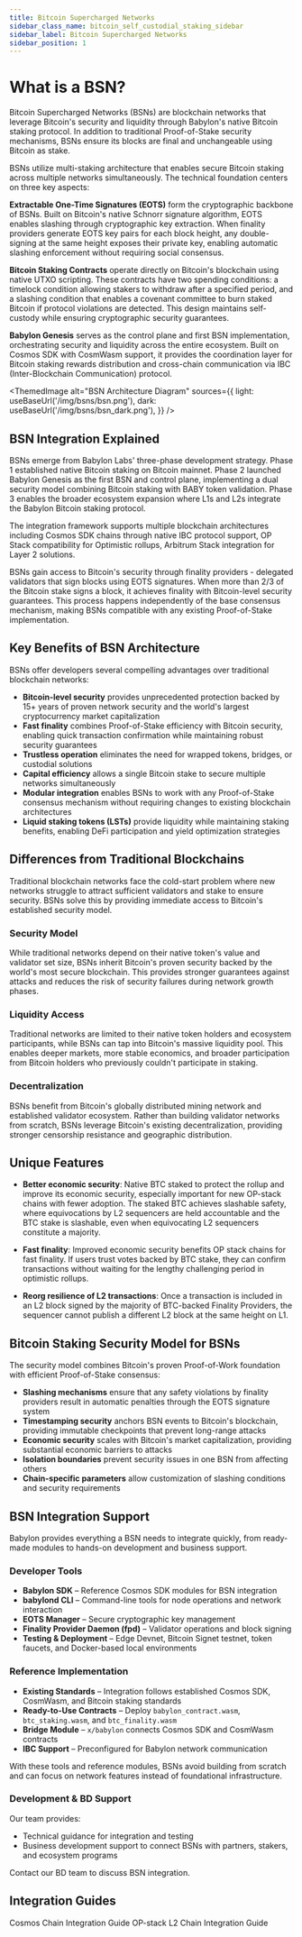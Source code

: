 ```yaml
---
title: Bitcoin Supercharged Networks
sidebar_class_name: bitcoin_self_custodial_staking_sidebar
sidebar_label: Bitcoin Supercharged Networks
sidebar_position: 1
---
```



# What is a BSN?

Bitcoin Supercharged Networks (BSNs) are blockchain networks that leverage 
Bitcoin's security and liquidity through Babylon's native Bitcoin staking 
protocol. In addition to traditional Proof-of-Stake security mechanisms, 
BSNs ensure its blocks are final and unchangeable using Bitcoin as stake.

BSNs utilize multi-staking architecture that enables secure Bitcoin staking 
across multiple networks simultaneously. The technical foundation centers on 
three key aspects:

**Extractable One-Time Signatures (EOTS)** form the cryptographic backbone 
of BSNs. Built on Bitcoin's native Schnorr signature algorithm, EOTS 
enables slashing through cryptographic key extraction. When finality 
providers generate EOTS key pairs for each block height, any double-signing 
at the same height exposes their private key, enabling automatic slashing 
enforcement without requiring social consensus.

**Bitcoin Staking Contracts** operate directly on Bitcoin's blockchain 
using native UTXO scripting. These contracts have two spending conditions: 
a timelock condition allowing stakers to withdraw after a specified 
period, and a slashing condition that enables a covenant committee to 
burn staked Bitcoin if protocol violations are detected. This design 
maintains self-custody while ensuring cryptographic security guarantees.

**Babylon Genesis** serves as the control plane and first BSN 
implementation, orchestrating security and liquidity across the entire 
ecosystem. Built on Cosmos SDK with CosmWasm support, it provides the 
coordination layer for Bitcoin staking rewards distribution and 
cross-chain communication via IBC (Inter-Blockchain Communication) 
protocol.

<ThemedImage
  alt="BSN Architecture Diagram"
  sources={{
    light: useBaseUrl('/img/bsns/bsn.png'),
    dark: useBaseUrl('/img/bsns/bsn_dark.png'),
  }}
/>

## BSN Integration Explained

BSNs emerge from Babylon Labs' three-phase development strategy. Phase 1 
established native Bitcoin staking on Bitcoin mainnet. Phase 2 launched 
Babylon Genesis as the first BSN and control plane, implementing a dual 
security model combining Bitcoin staking with BABY token validation. 
Phase 3 enables the broader ecosystem expansion where L1s and L2s 
integrate the Babylon Bitcoin staking protocol.

The integration framework supports multiple blockchain architectures 
including Cosmos SDK chains through native IBC protocol support, OP Stack 
compatibility for Optimistic rollups, Arbitrum Stack integration for 
Layer 2 solutions.

BSNs gain access to Bitcoin's security through finality providers - 
delegated validators that sign blocks using EOTS signatures. When more 
than 2/3 of the Bitcoin stake signs a block, it achieves finality with 
Bitcoin-level security guarantees. This process happens independently of 
the base consensus mechanism, making BSNs compatible with any existing 
Proof-of-Stake implementation.

## Key Benefits of BSN Architecture

BSNs offer developers several compelling advantages over traditional 
blockchain networks:

- **Bitcoin-level security** provides unprecedented protection backed by 
  15+ years of proven network security and the world's largest 
  cryptocurrency market capitalization
- **Fast finality** combines Proof-of-Stake efficiency with Bitcoin 
  security, enabling quick transaction confirmation while maintaining 
  robust security guarantees
- **Trustless operation** eliminates the need for wrapped tokens, 
  bridges, or custodial solutions
- **Capital efficiency** allows a single Bitcoin stake to secure 
  multiple networks simultaneously
- **Modular integration** enables BSNs to work with any Proof-of-Stake 
  consensus mechanism without requiring changes to existing blockchain 
  architectures
- **Liquid staking tokens (LSTs)** provide liquidity while maintaining 
  staking benefits, enabling DeFi participation and yield optimization 
  strategies

## Differences from Traditional Blockchains

Traditional blockchain networks face the cold-start problem where new 
networks struggle to attract sufficient validators and stake to ensure 
security. BSNs solve this by providing immediate access to Bitcoin's 
established security model.

### Security Model
While traditional networks depend on their native token's value and 
validator set size, BSNs inherit Bitcoin's proven security backed by the 
world's most secure blockchain. This provides stronger guarantees against 
attacks and reduces the risk of security failures during network growth 
phases.

### Liquidity Access
Traditional networks are limited to their native token holders and 
ecosystem participants, while BSNs can tap into Bitcoin's massive 
liquidity pool. This enables deeper markets, more stable economics, and 
broader participation from Bitcoin holders who previously couldn't 
participate in staking.

### Decentralization
BSNs benefit from Bitcoin's globally distributed mining network and 
established validator ecosystem. Rather than building validator networks 
from scratch, BSNs leverage Bitcoin's existing decentralization, 
providing stronger censorship resistance and geographic distribution.

## Unique Features

- **Better economic security**: Native BTC staked to protect the rollup 
  and improve its economic security, especially important for new 
  OP-stack chains with fewer adoption. The staked BTC achieves slashable 
  safety, where equivocations by L2 sequencers are held accountable and 
  the BTC stake is slashable, even when equivocating L2 sequencers 
  constitute a majority.

- **Fast finality**: Improved economic security benefits OP stack 
  chains for fast finality. If users trust votes backed by BTC stake, 
  they can confirm transactions without waiting for the lengthy 
  challenging period in optimistic rollups.

- **Reorg resilience of L2 transactions**: Once a transaction is 
  included in an L2 block signed by the majority of BTC-backed 
  Finality Providers, the sequencer cannot publish a different L2 block 
  at the same height on L1.

## Bitcoin Staking Security Model for BSNs

The security model combines Bitcoin's proven Proof-of-Work foundation 
with efficient Proof-of-Stake consensus:

- **Slashing mechanisms** ensure that any safety violations by finality 
  providers result in automatic penalties through the EOTS signature 
  system
- **Timestamping security** anchors BSN events to Bitcoin's blockchain, 
  providing immutable checkpoints that prevent long-range attacks
- **Economic security** scales with Bitcoin's market capitalization, 
  providing substantial economic barriers to attacks
- **Isolation boundaries** prevent security issues in one BSN from 
  affecting others
- **Chain-specific parameters** allow customization of slashing 
  conditions and security requirements

## BSN Integration Support

Babylon provides everything a BSN needs to integrate quickly, from 
ready-made modules to hands-on development and business support.

### Developer Tools
- **Babylon SDK** – Reference Cosmos SDK modules for BSN integration
- **babylond CLI** – Command-line tools for node operations and 
  network interaction
- **EOTS Manager** – Secure cryptographic key management
- **Finality Provider Daemon (fpd)** – Validator operations and block 
  signing
- **Testing & Deployment** – Edge Devnet, Bitcoin Signet testnet, 
  token faucets, and Docker-based local environments

### Reference Implementation
- **Existing Standards** – Integration follows established Cosmos SDK, 
  CosmWasm, and Bitcoin staking standards
- **Ready-to-Use Contracts** – Deploy `babylon_contract.wasm`, 
  `btc_staking.wasm`, and `btc_finality.wasm`
- **Bridge Module** – `x/babylon` connects Cosmos SDK and CosmWasm 
  contracts
- **IBC Support** – Preconfigured for Babylon network communication

With these tools and reference modules, BSNs avoid building from scratch 
and can focus on network features instead of foundational infrastructure.

### Development & BD Support
Our team provides:
- Technical guidance for integration and testing
- Business development support to connect BSNs with partners, stakers, 
  and ecosystem programs

Contact our BD team to discuss BSN integration.

## Integration Guides

<Link to="/bsns/cosmos_chains">
  Cosmos Chain Integration Guide
</Link>

<Link to="/bsns/op_stack_chains">
  OP-stack L2 Chain Integration Guide
</Link>
